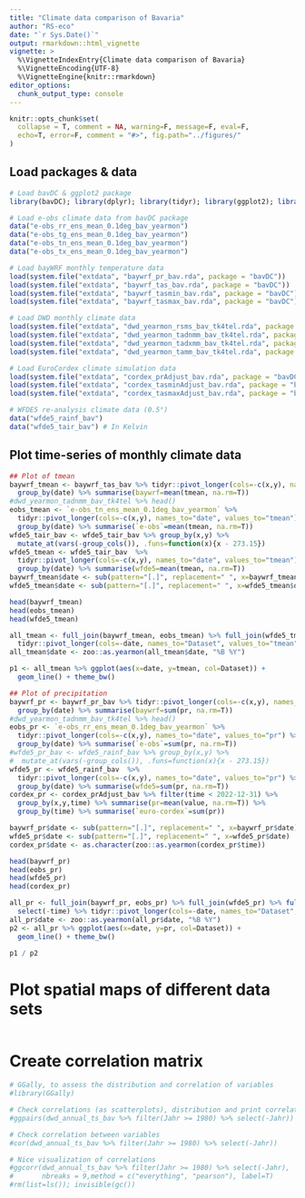 ```yaml
---
title: "Climate data comparison of Bavaria"
author: "RS-eco"
date: "`r Sys.Date()`"
output: rmarkdown::html_vignette
vignette: >
  %\VignetteIndexEntry{Climate data comparison of Bavaria}
  %\VignetteEncoding{UTF-8}
  %\VignetteEngine{knitr::rmarkdown}
editor_options: 
  chunk_output_type: console
---
```


```r
knitr::opts_chunk$set(
  collapse = T, comment = NA, warning=F, message=F, eval=F, 
  echo=T, error=F, comment = "#>", fig.path="../figures/"
)
```

## Load packages & data

```r
# Load bavDC & ggplot2 package
library(bavDC); library(dplyr); library(tidyr); library(ggplot2); library(patchwork)

# Load e-obs climate data from bavDC package
data("e-obs_rr_ens_mean_0.1deg_bav_yearmon")
data("e-obs_tg_ens_mean_0.1deg_bav_yearmon")
data("e-obs_tn_ens_mean_0.1deg_bav_yearmon")
data("e-obs_tx_ens_mean_0.1deg_bav_yearmon")

# Load bayWRF monthly temperature data
load(system.file("extdata", "baywrf_pr_bav.rda", package = "bavDC"))
load(system.file("extdata", "baywrf_tas_bav.rda", package = "bavDC"))
load(system.file("extdata", "baywrf_tasmin_bav.rda", package = "bavDC"))
load(system.file("extdata", "baywrf_tasmax_bav.rda", package = "bavDC"))

# Load DWD monthly climate data
load(system.file("extdata", "dwd_yearmon_rsms_bav_tk4tel.rda", package = "bavDC")) # Gridded monthly climate data
load(system.file("extdata", "dwd_yearmon_tadnmm_bav_tk4tel.rda", package = "bavDC"))
load(system.file("extdata", "dwd_yearmon_tadxmm_bav_tk4tel.rda", package = "bavDC"))
load(system.file("extdata", "dwd_yearmon_tamm_bav_tk4tel.rda", package = "bavDC"))

# Load EuroCordex climate simulation data
load(system.file("extdata", "cordex_prAdjust_bav.rda", package = "bavDC"))
load(system.file("extdata", "cordex_tasminAdjust_bav.rda", package = "bavDC"))
load(system.file("extdata", "cordex_tasmaxAdjust_bav.rda", package = "bavDC"))

# WFDE5 re-analysis climate data (0.5°)
data("wfde5_rainf_bav")
data("wfde5_tair_bav") # In Kelvin
```

## Plot time-series of monthly climate data

```r
## Plot of tmean
baywrf_tmean <- baywrf_tas_bav %>% tidyr::pivot_longer(cols=-c(x,y), names_to="date", values_to="tmean") %>%
  group_by(date) %>% summarise(baywrf=mean(tmean, na.rm=T))
#dwd_yearmon_tadnmm_bav_tk4tel %>% head()
eobs_tmean <- `e-obs_tn_ens_mean_0.1deg_bav_yearmon` %>% 
  tidyr::pivot_longer(cols=-c(x,y), names_to="date", values_to="tmean") %>%
  group_by(date) %>% summarise(`e-obs`=mean(tmean, na.rm=T))
wfde5_tair_bav <- wfde5_tair_bav %>% group_by(x,y) %>% 
  mutate_at(vars(-group_cols()), .funs=function(x){x - 273.15})
wfde5_tmean <- wfde5_tair_bav  %>% 
  tidyr::pivot_longer(cols=-c(x,y), names_to="date", values_to="tmean") %>%
  group_by(date) %>% summarise(wfde5=mean(tmean, na.rm=T))
baywrf_tmean$date <- sub(pattern="[.]", replacement=" ", x=baywrf_tmean$date)
wfde5_tmean$date <- sub(pattern="[.]", replacement=" ", x=wfde5_tmean$date)

head(baywrf_tmean)
head(eobs_tmean)
head(wfde5_tmean)

all_tmean <- full_join(baywrf_tmean, eobs_tmean) %>% full_join(wfde5_tmean) %>% 
  tidyr::pivot_longer(cols=-date, names_to="Dataset", values_to="tmean")
all_tmean$date <- zoo::as.yearmon(all_tmean$date, "%B %Y")

p1 <- all_tmean %>% ggplot(aes(x=date, y=tmean, col=Dataset)) +
  geom_line() + theme_bw()

## Plot of precipitation
baywrf_pr <- baywrf_pr_bav %>% tidyr::pivot_longer(cols=-c(x,y), names_to="date", values_to="pr") %>%
  group_by(date) %>% summarise(baywrf=sum(pr, na.rm=T))
#dwd_yearmon_tadnmm_bav_tk4tel %>% head()
eobs_pr <- `e-obs_rr_ens_mean_0.1deg_bav_yearmon` %>% 
  tidyr::pivot_longer(cols=-c(x,y), names_to="date", values_to="pr") %>%
  group_by(date) %>% summarise(`e-obs`=sum(pr, na.rm=T))
#wfde5_pr_bav <- wfde5_rainf_bav %>% group_by(x,y) %>% 
#  mutate_at(vars(-group_cols()), .funs=function(x){x - 273.15})
wfde5_pr <- wfde5_rainf_bav  %>% 
  tidyr::pivot_longer(cols=-c(x,y), names_to="date", values_to="pr") %>%
  group_by(date) %>% summarise(wfde5=sum(pr, na.rm=T))
cordex_pr <- cordex_prAdjust_bav %>% filter(time < 2022-12-31) %>%
  group_by(x,y,time) %>% summarise(pr=mean(value, na.rm=T)) %>%
  group_by(time) %>% summarise(`euro-cordex`=sum(pr))

baywrf_pr$date <- sub(pattern="[.]", replacement=" ", x=baywrf_pr$date)
wfde5_pr$date <- sub(pattern="[.]", replacement=" ", x=wfde5_pr$date)
cordex_pr$date <- as.character(zoo::as.yearmon(cordex_pr$time))

head(baywrf_pr)
head(eobs_pr)
head(wfde5_pr)
head(cordex_pr)

all_pr <- full_join(baywrf_pr, eobs_pr) %>% full_join(wfde5_pr) %>% full_join(cordex_pr) %>% 
  select(-time) %>% tidyr::pivot_longer(cols=-date, names_to="Dataset", values_to="pr") 
all_pr$date <- zoo::as.yearmon(all_pr$date, "%B %Y")
p2 <- all_pr %>% ggplot(aes(x=date, y=pr, col=Dataset)) +
  geom_line() + theme_bw()

p1 / p2
```

# Plot spatial maps of different data sets

```r

```

# Create correlation matrix

```r
# GGally, to assess the distribution and correlation of variables 
#library(GGally)

# Check correlations (as scatterplots), distribution and print correlation coefficient 
#ggpairs(dwd_annual_ts_bav %>% filter(Jahr >= 1980) %>% select(-Jahr)) 

# Check correlation between variables
#cor(dwd_annual_ts_bav %>% filter(Jahr >= 1980) %>% select(-Jahr)) 

# Nice visualization of correlations
#ggcorr(dwd_annual_ts_bav %>% filter(Jahr >= 1980) %>% select(-Jahr), 
#       nbreaks = 9,method = c("everything", "pearson"), label=T)
#rm(list=ls()); invisible(gc())
```
